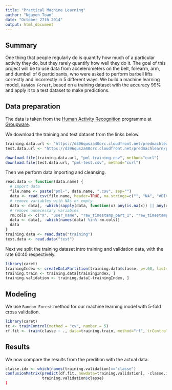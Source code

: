 ```yaml
---
title: "Practical Machine Learning"
author: "Nguyen Toan"
date: "October 27th 2014"
output: html_document
---
```

  
## Summary

One thing that people regularly do is quantify how much of a particular activity they do, but they rarely quantify how well they do it. The goal of  this project will be to use data from accelerometers on the belt, forearm, arm, and dumbell of 6 participants, who were asked to perform barbell lifts correctly and incorrectly in 5 different ways. We build a machine learning model, `Random Forest`, based on a training dataset with the accuracy 99% and apply it to a test dataset to make predictions.

## Data preparation
The data is taken from the [Human Activity Recognition](http://groupware.les.inf.puc-rio.br/har) programme at [Groupware](http://groupware.les.inf.puc-rio.br/).

We download the training and test dataset from the links below.

```r
training.data.url <- "https://d396qusza40orc.cloudfront.net/predmachlearn/pml-training.csv"
test.data.url <- "https://d396qusza40orc.cloudfront.net/predmachlearn/pml-testing.csv"
```
```r
download.file(training.data.url, "pml-training.csv", method="curl")
download.file(test.data.url, "pml-test.csv", method="curl")
```

Then we perform data importing and cleansing.
```r
read.data <- function(data.name) {
  # import data
  file.name <- paste("pml-", data.name, ".csv", sep="")
  data <- read.csv(file.name, header=TRUE, na.strings=c("", "NA", "#DIV/0!"))
  # remove variables with NAs or empty
  data <- data[, -which(sapply(data, function(x) any(is.na(x)) || any(x=="")))]
  # remove unnecessary variables
  rm.cols <- c("X", "user_name", "raw_timestamp_part_1", "raw_timestamp_part_2", "cvtd_timestamp", "new_window", "num_window")
  data <- data[, -which(names(data) %in% rm.cols)]
  data
}
training.data <- read.data("training")
test.data <- read.data("test")
```

Next we split the training dataset intro training and validation data, with the rate 60:40 respectively.
```r
library(caret)
trainingIndex <- createDataPartition(training.data$classe, p=.60, list=FALSE)
training.train <- training.data[trainingIndex, ]
training.validation <- training.data[-trainingIndex, ]
```

## Modeling

We use `Random Forest` method for our machine learning model with 5-fold cross validation.

```r
library(caret)
tc <- trainControl(method = "cv", number = 5)
rf.fit <- train(classe ~ ., data=training.train, method="rf", trControl=tc)
```

## Results

We now compare the results from the predition with the actual data.

```r
classe.idx <- which(names(training.validation)=="classe")
confusionMatrix(predict(df.fit, newdata=training.validation[, -classe.idx]),
                training.validation$classe)
)
```
